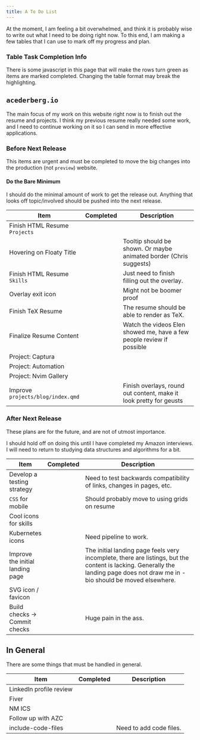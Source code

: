 ```yaml
---
title: A To Do List
---
```


At the moment, I am feeling a bit overwhelmed, and think it is probably wise
to write out what I need to be doing right now. To this end, I am making a few
tables that I can use to mark off my progress and plan.

::: { .callout-note }

### Table Task Completion Info

There is some javascript in this page that will make the rows turn green as
items are marked completed. Changing the table format may break the
highlighting.

:::

## `acederberg.io`

The main focus of my work on this website right now is to finish out the resume
and projects. I think my previous resume really needed some work, and I need to
continue working on it so I can send in more effective applications.

### Before Next Release

This items are urgent and must be completed to move the big changes into the
production (not `preview`) website.

::: { .callout-warning }

#### Do the Bare Minimum

I should do the minimal amount of work to get the release out.
Anything that looks off topic/involved should be pushed into the next release.

:::

| Item                              | Completed | Description                                                           |
| --------------------------------- | --------- | --------------------------------------------------------------------- |
| Finish HTML Resume `Projects`     |           |                                                                       |
| Hovering on Floaty Title          |           | Tooltip should be shown. Or maybe animated border (Chris suggests)    |
| Finish HTML Resume `Skills`       |           | Just need to finish filling out the overlay.                          |
| Overlay exit icon                 |           | Might not be boomer proof                                             |
| Finish TeX Resume                 |           | The resume should be able to render as TeX.                           |
| Finalize Resume Content           |           | Watch the videos Elen showed me, have a few people review if possible |
| Project: Captura                  |           |                                                                       |
| Project: Automation               |           |                                                                       |
| Project: Nvim Gallery             |           |                                                                       |
| Improve `projects/blog/index.qmd` |           | Finish overlays, round out content, make it look pretty for geusts    |

### After Next Release

These plans are for the future, and are not of utmost importance.

::: { .callout-warning }

I should hold off on doing this until I have completed my Amazon interviews.
I will need to return to studying data structures and algorithms for a bit.

:::

| Item                             | Completed | Description                                                                                                                                                                     |
| -------------------------------- | --------- | ------------------------------------------------------------------------------------------------------------------------------------------------------------------------------- |
| Develop a testing strategy       |           | Need to test backwards compatibility of links, changes in pages, etc.                                                                                                           |
| `CSS` for mobile                 |           | Should probably move to using grids on resume                                                                                                                                   |
| Cool icons for skills            |           |                                                                                                                                                                                 |
| Kubernetes icons                 |           | Need pipeline to work.                                                                                                                                                          |
| Improve the initial landing page |           | The initial landing page feels very incomplete, there are listings, but the content is lacking. Generally the landing page does not draw me in - bio should be moved elsewhere. |
| SVG icon / favicon               |           |                                                                                                                                                                                 |
| Build checks -> Commit checks    |           | Huge pain in the ass.                                                                                                                                                           |

## In General

There are some things that must be handled in general.

| Item                    | Completed | Description             |
| ----------------------- | --------- | ----------------------- |
| LinkedIn profile review |           |                         |
| Fiver                   |           |                         |
| NM ICS                  |           |                         |
| Follow up with AZC      |           |                         |
| include-code-files      |           | Need to add code files. |

<script>
  Array
    .from(document.getElementsByTagName("tr"))
    .map(item => {
      let completed = Array.from(item.getElementsByTagName("td"))[1]
      if ( !completed?.innerHTML ) return
      completed.closest("tr").classList.add("table-success")
    })

  Array
    .from(document.getElementsByTagName("table"))
    .map(item => {
      item.classList.add("table-light")
      item.classList.add("table-striped")
      item.classList.add("table-hover")
    })
</script>
